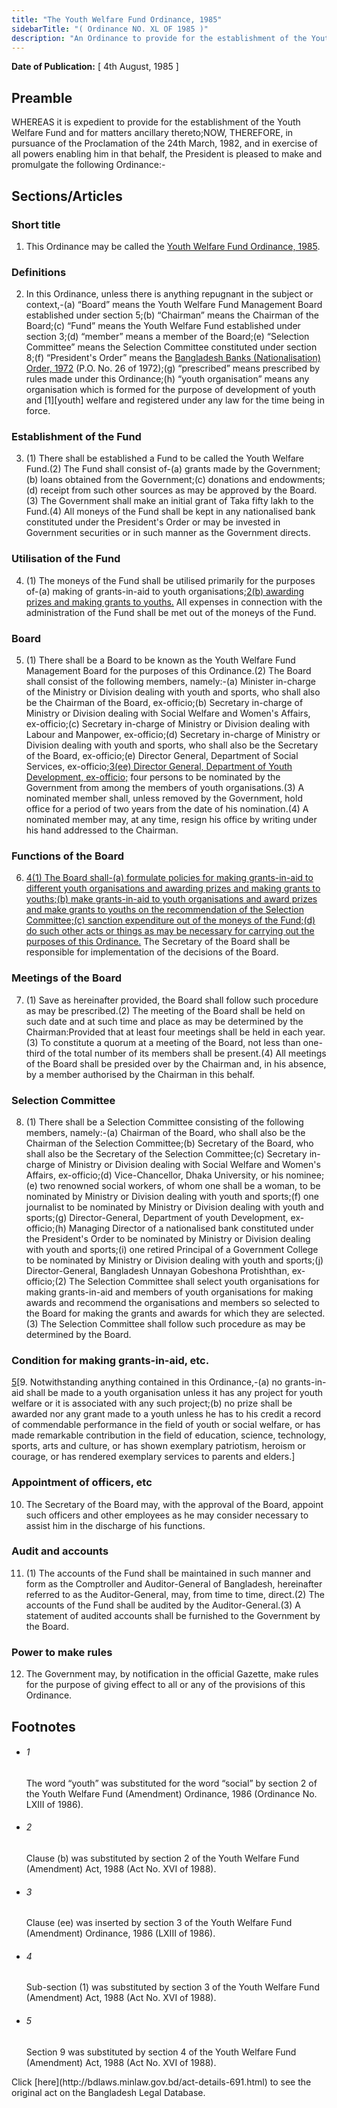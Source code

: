 ```yaml
---
title: "The Youth Welfare Fund Ordinance, 1985"
sidebarTitle: "( Ordinance NO. XL OF 1985 )"
description: "An Ordinance to provide for the establishment of the Youth Welfare Fund."
---
```


**Date of Publication:** [ 4th August, 1985 ]

## Preamble

WHEREAS it is expedient to provide for the establishment of the Youth Welfare Fund and for matters ancillary thereto;NOW, THEREFORE, in pursuance of the Proclamation of the 24th March, 1982, and in exercise of all powers enabling him in that behalf, the President is pleased to make and promulgate the following Ordinance:-

## Sections/Articles

### Short title

1. This Ordinance may be called the [Youth Welfare Fund Ordinance, 1985](/laws/act-691 "Youth Welfare Fund Ordinance, 1985").

### Definitions

2. In this Ordinance, unless there is anything repugnant in the subject or context,-(a) “Board” means the Youth Welfare Fund Management Board established under section 5;(b) “Chairman” means the Chairman of the Board;(c) “Fund” means the Youth Welfare Fund established under section 3;(d) “member” means a member of the Board;(e) “Selection Committee” means the Selection Committee constituted under section 8;(f) “President's Order” means the [Bangladesh Banks (Nationalisation) Order, 1972](/laws/act-377 "Bangladesh Banks (Nationalisation) Order, 1972 ") (P.O. No. 26 of 1972);(g) “prescribed” means prescribed by rules made under this Ordinance;(h) “youth organisation” means any organisation which is formed for the purpose of development of youth and [1][youth] welfare and registered under any law for the time being in force.

### Establishment of the Fund

3. (1) There shall be established a Fund to be called the Youth Welfare Fund.(2) The Fund shall consist of-(a) grants made by the Government;(b) loans obtained from the Government;(c) donations and endowments;(d) receipt from such other sources as may be approved by the Board.(3) The Government shall make an initial grant of Taka fifty lakh to the Fund.(4) All moneys of the Fund shall be kept in any nationalised bank constituted under the President's Order or may be invested in Government securities or in such manner as the Government directs.

### Utilisation of the Fund

4. (1) The moneys of the Fund shall be utilised primarily for the purposes of-(a) making of grants-in-aid to youth organisations;[2](1)[(b) awarding prizes and making grants to youths.](2) All expenses in connection with the administration of the Fund shall be met out of the moneys of the Fund.

### Board

5. (1) There shall be a Board to be known as the Youth Welfare Fund Management Board for the purposes of this Ordinance.(2) The Board shall consist of the following members, namely:-(a) Minister in-charge of the Ministry or Division dealing with youth and sports, who shall also be the Chairman of the Board, ex-officio;(b) Secretary in-charge of Ministry or Division dealing with Social Welfare and Women's Affairs, ex-officio;(c) Secretary in-charge of Ministry or Division dealing with Labour and Manpower, ex-officio;(d) Secretary in-charge of Ministry or Division dealing with youth and sports, who shall also be the Secretary of the Board, ex-officio;(e) Director General, Department of Social Services, ex-officio;[3](1)[(ee) Director General, Department of Youth Development, ex-officio;](f) four persons to be nominated by the Government from among the members of youth organisations.(3) A nominated member shall, unless removed by the Government, hold office for a period of two years from the date of his nomination.(4) A nominated member may, at any time, resign his office by writing under his hand addressed to the Chairman.

### Functions of the Board

6. [4](1)[(1) The Board shall-(a) formulate policies for making grants-in-aid to different youth organisations and awarding prizes and making grants to youths;(b) make grants-in-aid to youth organisations and award prizes and make grants to youths on the recommendation of the Selection Committee;(c) sanction expenditure out of the moneys of the Fund;(d) do such other acts or things as may be necessary for carrying out the purposes of this Ordinance.](2) The Secretary of the Board shall be responsible for implementation of the decisions of the Board.

### Meetings of the Board

7. (1) Save as hereinafter provided, the Board shall follow such procedure as may be prescribed.(2) The meeting of the Board shall be held on such date and at such time and place as may be determined by the Chairman:Provided that at least four meetings shall be held in each year.(3) To constitute a quorum at a meeting of the Board, not less than one-third of the total number of its members shall be present.(4) All meetings of the Board shall be presided over by the Chairman and, in his absence, by a member authorised by the Chairman in this behalf.

### Selection Committee

8. (1) There shall be a Selection Committee consisting of the following members, namely:-(a) Chairman of the Board, who shall also be the Chairman of the Selection Committee;(b) Secretary of the Board, who shall also be the Secretary of the Selection Committee;(c) Secretary in-charge of Ministry or Division dealing with Social Welfare and Women's Affairs, ex-officio;(d) Vice-Chancellor, Dhaka University, or his nominee;(e) two renowned social workers, of whom one shall be a woman, to be nominated by Ministry or Division dealing with youth and sports;(f) one journalist to be nominated by Ministry or Division dealing with youth and sports;(g) Director-General, Department of youth Development, ex-officio;(h) Managing Director of a nationalised bank constituted under the President's Order to be nominated by Ministry or Division dealing with youth and sports;(i) one retired Principal of a Government College to be nominated by Ministry or Division dealing with youth and sports;(j) Director-General, Bangladesh Unnayan Gobeshona Protishthan, ex-officio;(2) The Selection Committee shall select youth organisations for making grants-in-aid and members of youth organisations for making awards and recommend the organisations and members so selected to the Board for making the grants and awards for which they are selected.(3) The Selection Committee shall follow such procedure as may be determined by the Board.

### Condition for making grants-in-aid, etc.

[5](1)[9. Notwithstanding anything contained in this Ordinance,-(a) no grants-in-aid shall be made to a youth organisation unless it has any project for youth welfare or it is associated with any such project;(b) no prize shall be awarded nor any grant made to a youth unless he has to his credit a record of commendable performance in the field of youth or social welfare, or has made remarkable contribution in the field of education, science, technology, sports, arts and culture, or has shown exemplary patriotism, heroism or courage, or has rendered exemplary services to parents and elders.]

### Appointment of officers, etc

10. The Secretary of the Board may, with the approval of the Board, appoint such officers and other employees as he may consider necessary to assist him in the discharge of his functions.

### Audit and accounts

11. (1) The accounts of the Fund shall be maintained in such manner and form as the Comptroller and Auditor-General of Bangladesh, hereinafter referred to as the Auditor-General, may, from time to time, direct.(2) The accounts of the Fund shall be audited by the Auditor-General.(3) A statement of audited accounts shall be furnished to the Government by the Board.

### Power to make rules

12. The Government may, by notification in the official Gazette, make rules for the purpose of giving effect to all or any of the provisions of this Ordinance.

## Footnotes

- ###### 1

  The word “youth” was substituted for the word “social” by section 2 of the Youth Welfare Fund (Amendment) Ordinance, 1986 (Ordinance No. LXIII of 1986).

- ###### 2

  Clause (b) was substituted by section 2 of the Youth Welfare Fund (Amendment) Act, 1988 (Act No. XVI of 1988).

- ###### 3

  Clause (ee) was inserted by section 3 of the Youth Welfare Fund (Amendment) Ordinance, 1986 (LXIII of 1986).

- ###### 4

  Sub-section (1) was substituted by section 3 of the Youth Welfare Fund (Amendment) Act, 1988 (Act No. XVI of 1988).

- ###### 5

  Section 9 was substituted by section 4 of the Youth Welfare Fund (Amendment) Act, 1988 (Act No. XVI of 1988).

<Note>
  Click [here](http://bdlaws.minlaw.gov.bd/act-details-691.html) to see the original act on the Bangladesh Legal Database.
</Note>
